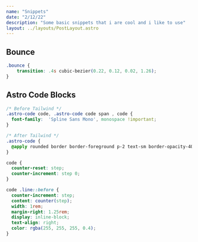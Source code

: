 ```yaml
---
name: "Snippets"
date: "2/12/22"
description: "Some basic snippets that i are cool and i like to use"
layout: ../layouts/PostLayout.astro
---
```


## Bounce
```css
.bounce {
    transition: .4s cubic-bezier(0.22, 0.12, 0.02, 1.26);
}
```

## Astro Code Blocks
```css
/* Before Tailwind */
.astro-code code, .astro-code code span , code {
  font-family:  'Spline Sans Mono', monospace !important;
}

/* After Tailwind */
.astro-code {
  @apply rounded border border-foreground p-2 text-sm border-opacity-40
}

code {
  counter-reset: step;
  counter-increment: step 0;
}

code .line::before {
  counter-increment: step;
  content: counter(step);
  width: 1rem;
  margin-right: 1.25rem;
  display: inline-block;
  text-align: right;
  color: rgba(255, 255, 255, 0.4);
}
```